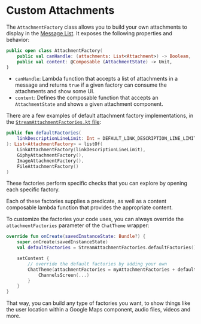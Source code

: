 # Custom Attachments

The `AttachmentFactory` class allows you to build your own attachments to display in the [Message List](../04-message-components/03-message-list.mdx). It exposes the following properties and behavior:

```kotlin
public open class AttachmentFactory(
    public val canHandle: (attachments: List<Attachment>) -> Boolean,
    public val content: @Composable (AttachmentState) -> Unit,
)
```

* `canHandle`: Lambda function that accepts a list of attachments in a message and returns `true` if a given factory can consume the attachments and show some UI.
* `content`: Defines the composable function that accepts an `AttachmentState` and shows a given attachment component.

There are a few examples of default attachment factory implementations, in the [`StreamAttachmentFactories.kt` file](https://github.com/GetStream/stream-chat-android/blob/main/stream-chat-android-compose/src/main/java/io/getstream/chat/android/compose/ui/theme/StreamAttachmentFactories.kt):

```kotlin
public fun defaultFactories(
    linkDescriptionLineLimit: Int = DEFAULT_LINK_DESCRIPTION_LINE_LIMIT,
): List<AttachmentFactory> = listOf(
    LinkAttachmentFactory(linkDescriptionLineLimit),
    GiphyAttachmentFactory(),
    ImageAttachmentFactory(),
    FileAttachmentFactory()
)
```

These factories perform specific checks that you can explore by opening each specific factory.

Each of these factories supplies a predicate, as well as a content composable lambda function that provides the appropriate content.

To customize the factories your code uses, you can always override the `attachmentFactories` parameter of the `ChatTheme` wrapper:

```kotlin
override fun onCreate(savedInstanceState: Bundle?) {
    super.onCreate(savedInstanceState)
    val defaultFactories = StreamAttachmentFactories.defaultFactories()

    setContent {
        // override the default factories by adding your own
        ChatTheme(attachmentFactories = myAttachmentFactories + defaultFactories) {
            ChannelsScreen(...)
        }
    }
}
```

That way, you can build any type of factories you want, to show things like the user location within a Google Maps component, audio files, videos and more.
